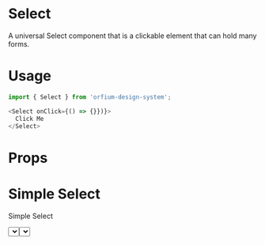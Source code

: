 
<Meta title="Design System|Select" component={Select} />

# Select

A universal Select component that is a clickable element that can hold many forms.

# Usage

```js
import { Select } from 'orfium-design-system';

<Select onClick={() => {}})}>
  Click Me
</Select>
```

# Props

<Props of={Select} />

# Simple Select

Simple Select

<Preview>
  <Story name="Simple Select">
    <Select isClearable />
  </Story>
</Preview>

# Simple Select

Multi Select

<Preview>
  <Story name="Multi Select">
    <Select multi />
  </Story>
</Preview>
